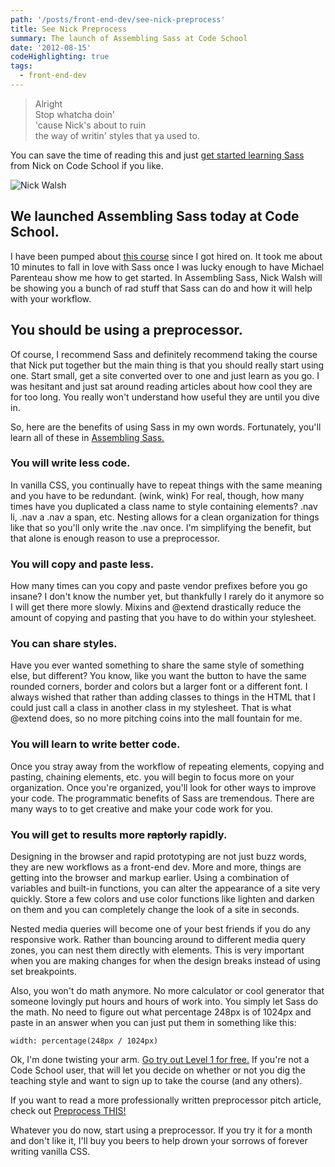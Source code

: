 ```yaml
---
path: '/posts/front-end-dev/see-nick-preprocess'
title: See Nick Preprocess
summary: The launch of Assembling Sass at Code School
date: '2012-08-15'
codeHighlighting: true
tags:
  - front-end-dev
---
```


> Alright  
> Stop whatcha doin'  
> 'cause Nick's about to ruin  
> the way of writin' styles that ya used to.

You can save the time of reading this and just [get started learning Sass](http://www.codeschool.com/courses/assembling-sass) from Nick on Code School if you like.

![Nick Walsh](./nick-walsh.png)

## We launched Assembling Sass today at Code School.

I have been pumped about [this course](http://www.codeschool.com/courses/assembling-sass) since I got hired on. It took me about 10 minutes to fall in love with Sass once I was lucky enough to have Michael Parenteau show me how to get started. In Assembling Sass, Nick Walsh will be showing you a bunch of rad stuff that Sass can do and how it will help with your workflow.

## You should be using a preprocessor.

Of course, I recommend Sass and definitely recommend taking the course that Nick put together but the main thing is that you should really start using one. Start small, get a site converted over to one and just learn as you go. I was hesitant and just sat around reading articles about how cool they are for too long. You really won't understand how useful they are until you dive in.

So, here are the benefits of using Sass in my own words. Fortunately, you'll learn all of these in [Assembling Sass.](http://www.codeschool.com/courses/assembling-sass)

### You will write less code.

In vanilla CSS, you continually have to repeat things with the same meaning and you have to be redundant. (wink, wink) For real, though, how many times have you duplicated a class name to style containing elements? .nav li, .nav a .nav a span, etc. Nesting allows for a clean organization for things like that so you'll only write the .nav once. I'm simplifying the benefit, but that alone is enough reason to use a preprocessor.

### You will copy and paste less.

How many times can you copy and paste vendor prefixes before you go insane? I don't know the number yet, but thankfully I rarely do it anymore so I will get there more slowly. Mixins and @extend drastically reduce the amount of copying and pasting that you have to do within your stylesheet.

### You can share styles.

Have you ever wanted something to share the same style of something else, but different? You know, like you want the button to have the same rounded corners, border and colors but a larger font or a different font. I always wished that rather than adding classes to things in the HTML that I could just call a class in another class in my stylesheet. That is what @extend does, so no more pitching coins into the mall fountain for me.

### You will learn to write better code.

Once you stray away from the workflow of repeating elements, copying and pasting, chaining elements, etc. you will begin to focus more on your organization. Once you're organized, you'll look for other ways to improve your code. The programmatic benefits of Sass are tremendous. There are many ways to to get creative and make your code work for you.

### You will get to results more <strike>raptorly</strike> rapidly.

Designing in the browser and rapid prototyping are not just buzz words, they are new workflows as a front-end dev. More and more, things are getting into the browser and markup earlier. Using a combination of variables and built-in functions, you can alter the appearance of a site very quickly. Store a few colors and use color functions like lighten and darken on them and you can completely change the look of a site in seconds.

Nested media queries will become one of your best friends if you do any responsive work. Rather than bouncing around to different media query zones, you can nest them directly with elements. This is very important when you are making changes for when the design breaks instead of using set breakpoints.

Also, you won't do math anymore. No more calculator or cool generator that someone lovingly put hours and hours of work into. You simply let Sass do the math. No need to figure out what percentage 248px is of 1024px and paste in an answer when you can just put them in something like this:

    width: percentage(248px / 1024px)

Ok, I'm done twisting your arm. [Go try out Level 1 for free.](http://www.codeschool.com/courses/assembling-sass) If you're not a Code School user, that will let you decide on whether or not you dig the teaching style and want to sign up to take the course (and any others).

If you want to read a more professionally written preprocessor pitch article, check out [Preprocess THIS!](http://cognition.happycog.com/article/preprocess-this)

Whatever you do now, start using a preprocessor. If you try it for a month and don't like it, I'll buy you beers to help drown your sorrows of forever writing vanilla CSS.